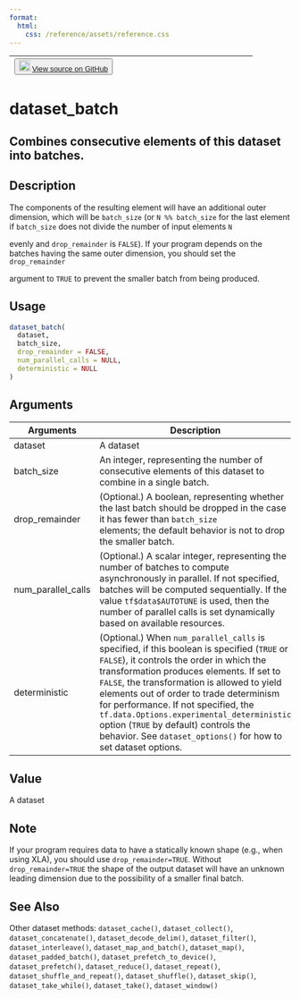 ```yaml
---
format:
  html:
    css: /reference/assets/reference.css
---
```


| <button class="button"> ![](/reference/assets/GitHub-Mark-32px.png){width="20"} [View source on GitHub](https://github.com/rstudio/tfdatasets//blob/main/R/dataset_methods.R#L114) </button> |
|:------------------------------:|:--------------------------------------:|

# dataset_batch

## Combines consecutive elements of this dataset into batches.

## Description

The components of the resulting element will have an additional outer dimension, which will be `batch_size` (or `N %% batch_size` for the last element if `batch_size` does not divide the number of input elements `N`

evenly and `drop_remainder` is `FALSE`). If your program depends on the batches having the same outer dimension, you should set the `drop_remainder`

argument to `TRUE` to prevent the smaller batch from being produced. 


## Usage
```r
dataset_batch( 
  dataset, 
  batch_size, 
  drop_remainder = FALSE, 
  num_parallel_calls = NULL, 
  deterministic = NULL 
) 
```

## Arguments
|Arguments|Description|
|---|---|
| dataset | A dataset |
| batch_size | An integer, representing the number of consecutive elements of this dataset to combine in a single batch. |
| drop_remainder | (Optional.) A boolean, representing whether the last batch should be dropped in the case it has fewer than `batch_size`<br>elements; the default behavior is not to drop the smaller batch. |
| num_parallel_calls | (Optional.) A scalar integer, representing the number of batches to compute asynchronously in parallel. If not specified, batches will be computed sequentially. If the value `tf$data$AUTOTUNE` is used, then the number of parallel calls is set dynamically based on available resources. |
| deterministic | (Optional.) When `num_parallel_calls` is specified, if this boolean is specified (`TRUE` or `FALSE`), it controls the order in which the transformation produces elements. If set to `FALSE`, the transformation is allowed to yield elements out of order to trade determinism for performance. If not specified, the `tf.data.Options.experimental_deterministic` option (`TRUE` by default) controls the behavior. See `dataset_options()` for how to set dataset options. |



## Value
A dataset 

## Note
If your program requires data to have a statically known shape (e.g., when using XLA), you should use `drop_remainder=TRUE`. Without `drop_remainder=TRUE` the shape of the output dataset will have an unknown leading dimension due to the possibility of a smaller final batch. 


## See Also
Other dataset methods:  `dataset_cache()`, `dataset_collect()`, `dataset_concatenate()`, `dataset_decode_delim()`, `dataset_filter()`, `dataset_interleave()`, `dataset_map_and_batch()`, `dataset_map()`, `dataset_padded_batch()`, `dataset_prefetch_to_device()`, `dataset_prefetch()`, `dataset_reduce()`, `dataset_repeat()`, `dataset_shuffle_and_repeat()`, `dataset_shuffle()`, `dataset_skip()`, `dataset_take_while()`, `dataset_take()`, `dataset_window()`

